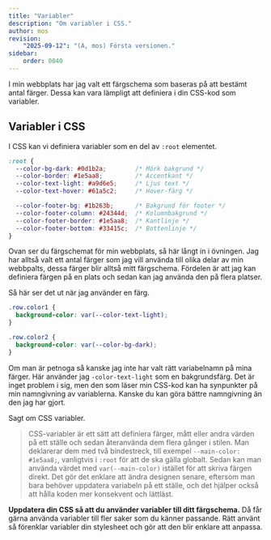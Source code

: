 ```yaml
---
title: "Variabler" 
description: "Om variabler i CSS."
author: mos
revision:
    "2025-09-12": "(A, mos) Första versionen."
sidebar:
    order: 0040
---
```





I min webbplats har jag valt ett färgschema som baseras på att bestämt antal färger. Dessa kan vara lämpligt att definiera i din CSS-kod som variabler.



## Variabler i CSS

I CSS kan vi definiera variabler som en del av `:root` elementet.

```css title="Definera variabler i CSS"
:root {
  --color-bg-dark: #0d1b2a;        /* Mörk bakgrund */
  --color-border: #1e5aa8;         /* Accentkant */
  --color-text-light: #a9d6e5;     /* Ljus text */
  --color-text-hover: #61a5c2;     /* Hover-färg */

  --color-footer-bg: #1b263b;      /* Bakgrund för footer */
  --color-footer-column: #24344d;  /* Kolumnbakgrund */
  --color-footer-border: #1e5aa8;  /* Kantlinje */
  --color-footer-bottom: #33415c;  /* Bottenlinje */
}
```

Ovan ser du färgschemat för min webbplats, så här långt in i övningen. Jag har alltså valt ett antal färger som jag vill använda till olika delar av min webbpalts, dessa färger blir alltså mitt färgschema. Fördelen är att jag kan definiera färgen på en plats och sedan kan jag använda den på flera platser.

Så här ser det ut när jag använder en färg.

```css title="Att använda en CSS variabel"
.row.color1 {
  background-color: var(--color-text-light);
}

.row.color2 {
  background-color: var(--color-bg-dark);
}
```

Om man är petnoga så kanske jag inte har valt rätt variabelnamn på mina färger. Här använder jag `-color-text-light` som en bakgrundsfärg. Det är inget problem i sig, men den som läser min CSS-kod kan ha synpunkter på min namngivning av variablerna. Kanske du kan göra bättre namngivning än den jag har gjort.

Sagt om CSS variabler.

> CSS-variabler är ett sätt att definiera färger, mått eller andra värden på ett ställe och sedan återanvända dem flera gånger i stilen. Man deklarerar dem med två bindestreck, till exempel `--main-color: #1e5aa8;`, vanligtvis i `:root` för att de ska gälla globalt. Sedan kan man använda värdet med `var(--main-color)` istället för att skriva färgen direkt. Det gör det enklare att ändra designen senare, eftersom man bara behöver uppdatera variabeln på ett ställe, och det hjälper också att hålla koden mer konsekvent och lättläst.

**Uppdatera din CSS så att du använder variabler till ditt färgschema.** Då får gärna använda variabler till fler saker som du känner passande. Rätt använt så förenklar variabler din stylesheet och gör att den blir enklare att anpassa.
